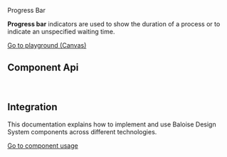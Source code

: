 
<bal-doc-banner id="story--components-progress-bar--basic">Progress Bar</bal-doc-banner>

<bal-doc-lead><strong>Progress bar</strong> indicators are used to show the duration of a process or to indicate an unspecified waiting time.</bal-doc-lead>

<Canvas withSource="open">
  <Story id="components-progress-bar--basic" />
</Canvas>

<bal-doc-app>
  <bal-button-group class="mb-large" position="center">
    <a class="button is-primary" href="?path=/story/components-progress-bar--basic">
      Go to playground (Canvas)
    </a>
    <bal-doc-code-sandbox framework="angular" template={Basic.parameters.docs.source.code}></bal-doc-code-sandbox>
    <bal-doc-code-sandbox
      framework="html"
      template={Basic.parameters.docs.source.code}
      modules="progress"
    ></bal-doc-code-sandbox>
  </bal-button-group>
</bal-doc-app>

## Component Api

<Description markdown={readme} />

<br />

## Integration

This documentation explains how to implement and use Baloise Design System components across different technologies.

<a class="button is-primary" href="?path=/docs/development-components--page">
  Go to component usage
</a>


<Description markdown={theming} />


<Description markdown={testing} />

<bal-doc-github link="/components/bal-progress-bar/stories/bal-progress-bar.docs.mdx"></bal-doc-github>
